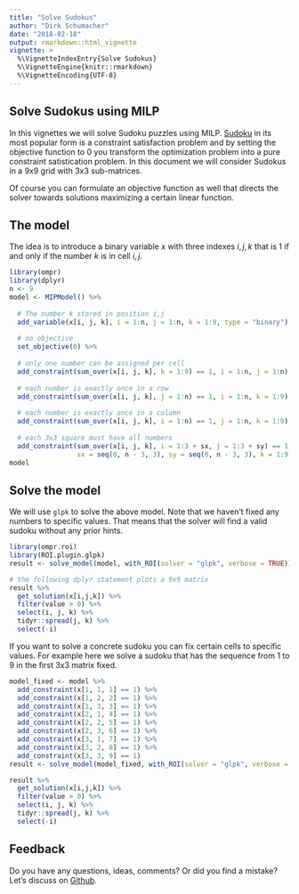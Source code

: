 ```yaml
---
title: "Solve Sudokus"
author: "Dirk Schumacher"
date: "2018-02-18"
output: rmarkdown::html_vignette
vignette: >
  %\VignetteIndexEntry{Solve Sudokus}
  %\VignetteEngine{knitr::rmarkdown}
  %\VignetteEncoding{UTF-8}
---
```



## Solve Sudokus using MILP

In this vignettes we will solve Sudoku puzzles using MILP. [Sudoku](https://en.wikipedia.org/wiki/Sudoku) in its most popular form is a constraint satisfaction problem and by setting the objective function to $0$ you transform the optimization problem into a pure constraint satistication problem. In this document we will consider Sudokus in a 9x9 grid with 3x3 sub-matrices.

Of course you can formulate an objective function as well that directs the solver towards solutions maximizing a certain linear function.

## The model

The idea is to introduce a binary variable $x$ with three indexes $i, j, k$ that is $1$ if and only if the number $k$ is in cell $i, j$.

```r
library(ompr)
library(dplyr)
n <- 9
model <- MIPModel() %>%
  
  # The number k stored in position i,j
  add_variable(x[i, j, k], i = 1:n, j = 1:n, k = 1:9, type = "binary") %>%
  
  # no objective
  set_objective(0) %>%
  
  # only one number can be assigned per cell
  add_constraint(sum_over(x[i, j, k], k = 1:9) == 1, i = 1:n, j = 1:n) %>%
  
  # each number is exactly once in a row
  add_constraint(sum_over(x[i, j, k], j = 1:n) == 1, i = 1:n, k = 1:9) %>%
  
  # each number is exactly once in a column
  add_constraint(sum_over(x[i, j, k], i = 1:n) == 1, j = 1:n, k = 1:9) %>% 
  
  # each 3x3 square must have all numbers
  add_constraint(sum_over(x[i, j, k], i = 1:3 + sx, j = 1:3 + sy) == 1, 
                 sx = seq(0, n - 3, 3), sy = seq(0, n - 3, 3), k = 1:9)
model
```

## Solve the model

We will use `glpk` to solve the above model. Note that we haven't fixed any numbers to specific values. That means that the solver will find a valid sudoku without any prior hints.

```r
library(ompr.roi)
library(ROI.plugin.glpk)
result <- solve_model(model, with_ROI(solver = "glpk", verbose = TRUE))

# the following dplyr statement plots a 9x9 matrix
result %>% 
  get_solution(x[i,j,k]) %>%
  filter(value > 0) %>%  
  select(i, j, k) %>% 
  tidyr::spread(j, k) %>% 
  select(-i)
```

If you want to solve a concrete sudoku you can fix certain cells to specific values. For example here we solve a sudoku that has the sequence from 1 to 9 in the first 3x3 matrix fixed.


```r
model_fixed <- model %>% 
  add_constraint(x[1, 1, 1] == 1) %>% 
  add_constraint(x[1, 2, 2] == 1) %>% 
  add_constraint(x[1, 3, 3] == 1) %>% 
  add_constraint(x[2, 1, 4] == 1) %>% 
  add_constraint(x[2, 2, 5] == 1) %>% 
  add_constraint(x[2, 3, 6] == 1) %>% 
  add_constraint(x[3, 1, 7] == 1) %>% 
  add_constraint(x[3, 2, 8] == 1) %>% 
  add_constraint(x[3, 3, 9] == 1)
result <- solve_model(model_fixed, with_ROI(solver = "glpk", verbose = TRUE))

result %>% 
  get_solution(x[i,j,k]) %>%
  filter(value > 0) %>%  
  select(i, j, k) %>% 
  tidyr::spread(j, k) %>% 
  select(-i) 
```

## Feedback

Do you have any questions, ideas, comments? Or did you find a mistake? Let's discuss on [Github](https://github.com/dirkschumacher/ompr/issues).
